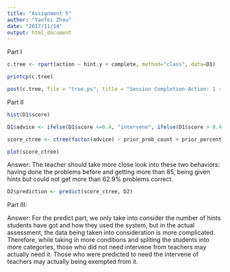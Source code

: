 ```yaml
---
title: "Assignment 5"
author: "Yanfei Zhou"
date: "2017/11/14"
output: html_document
---
```


Part I
```r
c.tree <- rpart(action ~ hint.y + complete, method="class", data=D1)
```

```r
printcp(c.tree)
```

```r
post(c.tree, file = "tree.ps", title = "Session Completion Action: 1 - Ask teacher, 2 - Start new session, 3 - Give up")
```

Part II

```r
hist(D1$score)
```

```r
D1$advice <- ifelse(D1$score <=0.4, "intervene", ifelse(D1$score > 0.4 & D1$score <=0.8, "monitor", "no action"))
```

```r
score_ctree <- ctree(factor(advice) ~ prior_prob_count + prior_percent_correct + hints, D1)
```

```r
plot(score_ctree)
```
Answer: The teacher should take more close look into these two behaviors: having done the problems before and getting more than 85, being given hints but could not get more than 62.9% problems correct.

```r
D2$prediction <- predict(score_ctree, D2)
```

Part III:

Answer: For the predict part, we only take into consider the number of hints students have got and how they used the system, but in the actual assessment, the data being taken into consideration is more complicated. Therefore, while taking in more conditions and spliting the students into more categories, those who did not need intervene from teachers may actually need it. Those who were predicted to need the intervene of teachers may actually being exempted from it.
